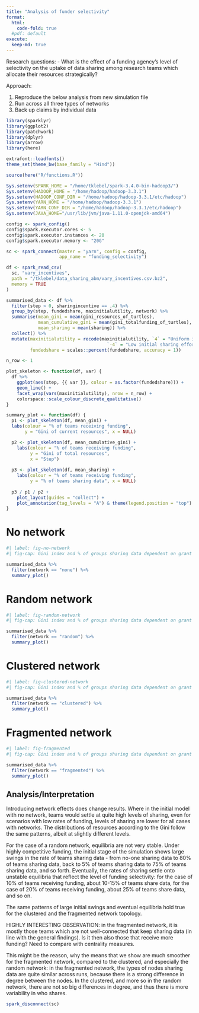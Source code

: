 ```yaml
---
title: "Analysis of funder selectivity"
format: 
  html:
    code-fold: true
  #pdf: default
execute:
  keep-md: true
---
```


Research questions:
- What is the effect of a funding agency’s level of selectivity on the uptake of data sharing among research teams which allocate their resources strategically?


Approach:

1. Reproduce the below analysis from new simulation file
2. Run across all three types of networks
3. Back up claims by individual data

```r
library(sparklyr)
library(ggplot2)
library(patchwork)
library(dplyr)
library(arrow)
library(here)

extrafont::loadfonts()
theme_set(theme_bw(base_family = "Hind"))

source(here("R/functions.R"))

Sys.setenv(SPARK_HOME = "/home/tklebel/spark-3.4.0-bin-hadoop3/")
Sys.setenv(HADOOP_HOME = "/home/hadoop/hadoop-3.3.1")
Sys.setenv(HADOOP_CONF_DIR = "/home/hadoop/hadoop-3.3.1/etc/hadoop")
Sys.setenv(YARN_HOME = "/home/hadoop/hadoop-3.3.1")
Sys.setenv(YARN_CONF_DIR = "/home/hadoop/hadoop-3.3.1/etc/hadoop")
Sys.setenv(JAVA_HOME="/usr/lib/jvm/java-1.11.0-openjdk-amd64")

config <- spark_config()
config$spark.executor.cores <- 5
config$spark.executor.instances <- 20
config$spark.executor.memory <- "20G"

sc <- spark_connect(master = "yarn", config = config,
                    app_name = "funding_selectivity")

df <- spark_read_csv(
  sc, "vary_incentives",
  path = "/tklebel/data_sharing_abm/vary_incentives.csv.bz2",
  memory = TRUE
)

```


```r
summarised_data <- df %>% 
  filter(step > 0, sharingincentive == .4) %>% 
  group_by(step, fundedshare, maxinitialutility, network) %>% 
  summarise(mean_gini = mean(gini_resources_of_turtles),
            mean_cumulative_gini = mean(gini_totalfunding_of_turtles),
            mean_sharing = mean(sharing)) %>% 
  collect() %>% 
  mutate(maxinitialutility = recode(maxinitialutility, `4` = "Uniform initial sharing effort",
                                      `-4` = "Low initial sharing effort"),
         fundedshare = scales::percent(fundedshare, accuracy = 1))
```

```r
n_row <- 1

plot_skeleton <- function(df, var) {
  df %>%  
    ggplot(aes(step, {{ var }}, colour = as.factor(fundedshare))) +
    geom_line() +
    facet_wrap(vars(maxinitialutility), nrow = n_row) +
    colorspace::scale_colour_discrete_qualitative()
}

summary_plot <- function(df) {
  p1 <- plot_skeleton(df, mean_gini) +
  labs(colour = "% of teams receiving funding",
       y = "Gini of current resources", x = NULL)

  p2 <- plot_skeleton(df, mean_cumulative_gini) +
    labs(colour = "% of teams receiving funding",
         y = "Gini of total resources",
         x = "Step")
  
  p3 <- plot_skeleton(df, mean_sharing) +
    labs(colour = "% of teams receiving funding",
         y = "% of teams sharing data", x = NULL) 
  
  p3 / p1 / p2 +
    plot_layout(guides = "collect") +
    plot_annotation(tag_levels = "A") & theme(legend.position = "top")
}
```


# No network
```r
#| label: fig-no-network
#| fig-cap: Gini index and % of groups sharing data dependent on grant size with no network.

summarised_data %>% 
  filter(network == "none") %>% 
  summary_plot()
```


# Random network
```r
#| label: fig-random-network
#| fig-cap: Gini index and % of groups sharing data dependent on grant size with random network.

summarised_data %>% 
  filter(network == "random") %>% 
  summary_plot()
```



# Clustered network
```r
#| label: fig-clustered-network
#| fig-cap: Gini index and % of groups sharing data dependent on grant size with clustered network.

summarised_data %>% 
  filter(network == "clustered") %>% 
  summary_plot()
```


# Fragmented network
```r
#| label: fig-fragmented
#| fig-cap: Gini index and % of groups sharing data dependent on grant size with fragmented network.

summarised_data %>% 
  filter(network == "fragmented") %>% 
  summary_plot()
```



## Analysis/Interpretation
Introducing network effects does change results. Where in the initial model with
no network, teams would settle at quite high levels of sharing, even for 
scenarios with low rates of funding, levels of sharing are lower for all cases
with networks. The distributions of resources according to the Gini follow the
same patterns, albeit at slightly different levels.

For the case of a random network, equilibria are not very stable. Under highly
competitive funding, the initial stage of the simulation shows large swings in
the rate of teams sharing data - from no-one sharing data to 80% of teams 
sharing data, back to 5% of teams sharing data to 75% of teams sharing data,
and so forth. Eventually, the rates of sharing settle onto unstable equilibria 
that reflect the level of funding selectivity: for the case of 10% of teams
receiving funding, about 10-15% of teams share data, for the case of 20% of
teams receiving funding, about 25% of teams share data, and so on.

The same patterns of large initial swings and eventual equilibria hold true for
the clustered and the fragmented network topology. 


HIGHLY INTERESTING OBSERVATION: in the fragmented network, it is mostly those 
teams which are not well-connected that keep sharing data (in line with the
general findings). Is it then also those that receive more funding?
Need to compare with centrality measures.

This might be the reason, why the means that we show are much smoother for the 
fragmented network, compared to the clustered, and especially the random network:
in the fragmented network, the types of nodes sharing data are quite similar
across runs, because there is a strong difference in degree between the nodes.
In the clustered, and more so in the random network, there are not so big 
differences in degree, and thus there is more variability in who shares.


```r
spark_disconnect(sc)
```

